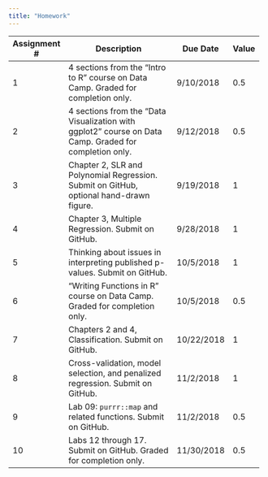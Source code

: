 ```yaml
---
title: "Homework"
---
```


+--------------+-----------------------------------------------+-----------+-------+
| Assignment # | Description                                   | Due Date  | Value |
+==============+===============================================+===========+=======+
|    1         | 4 sections from the "Intro to R" course on    | 9/10/2018 |  0.5  |
|              | Data Camp. Graded for completion only.        |           |       |
+--------------+-----------------------------------------------+-----------+-------+
|    2         | 4 sections from the                           | 9/12/2018 |  0.5  |
|              | "Data Visualization with ggplot2" course on   |           |       |
|              | Data Camp. Graded for completion only.        |           |       |
+--------------+-----------------------------------------------+-----------+-------+
|    3         | Chapter 2, SLR and Polynomial Regression.     | 9/19/2018 |  1    |
|              | Submit on GitHub, optional hand-drawn figure. |           |       |
+--------------+-----------------------------------------------+-----------+-------+
|    4         | Chapter 3, Multiple Regression.               | 9/28/2018 |  1    |
|              | Submit on GitHub.                             |           |       |
+--------------+-----------------------------------------------+-----------+-------+
|    5         | Thinking about issues in interpreting         | 10/5/2018 |  1    |
|              | published p-values.  Submit on GitHub.        |           |       |
+--------------+-----------------------------------------------+-----------+-------+
|    6         | "Writing Functions in R" course on Data Camp. | 10/5/2018 |  0.5  |
|              | Graded for completion only.                   |           |       |
+--------------+-----------------------------------------------+-----------+-------+
|    7         | Chapters 2 and 4, Classification.             | 10/22/2018|  1    |
|              | Submit on GitHub.                             |           |       |
+--------------+-----------------------------------------------+-----------+-------+
|    8         | Cross-validation, model selection, and        | 11/2/2018 |  1    |
|              | penalized regression.  Submit on GitHub.      |           |       |
+--------------+-----------------------------------------------+-----------+-------+
|    9         | Lab 09: `purrr::map` and related functions.   | 11/2/2018 |  0.5  |
|              | Submit on GitHub.                             |           |       |
+--------------+-----------------------------------------------+-----------+-------+
|    10        | Labs 12 through 17.  Submit on GitHub.        | 11/30/2018|  0.5  |
|              | Graded for completion only.                   |           |       |
+--------------+-----------------------------------------------+-----------+-------+
